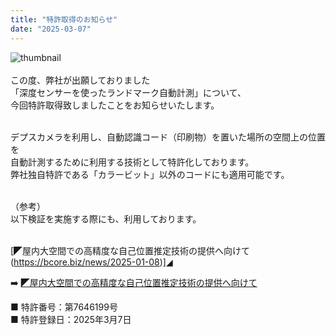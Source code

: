 ```yaml
---
title: "特許取得のお知らせ"
date: "2025-03-07"
---
```


![thumbnail](../images/News/2025/news_20250307.png)<br /><br />
この度、弊社が出願しておりました<br />
「深度センサーを使ったランドマーク自動計測」について、    
今回特許取得致しましたことをお知らせいたします。<br /><br />

デプスカメラを利用し、自動認識コード（印刷物）を置いた場所の空間上の位置を<br /> 
自動計測するために利用する技術として特許化しております。<br /> 
弊社独自特許である「カラービット」以外のコードにも適用可能です。<br /><br /> 


（参考）<br /> 
以下検証を実施する際にも、利用しております。<br /><br /> 

[◤屋内大空間での高精度な自己位置推定技術の提供へ向けて(https://bcore.biz/news/2025-01-08)]◢

➡️ [◤屋内大空間での高精度な自己位置推定技術の提供へ向けて](https://bcore.biz/news/2025-01-08)

■ 特許番号：第7646199号<br />
■ 特許登録日：2025年3月7日